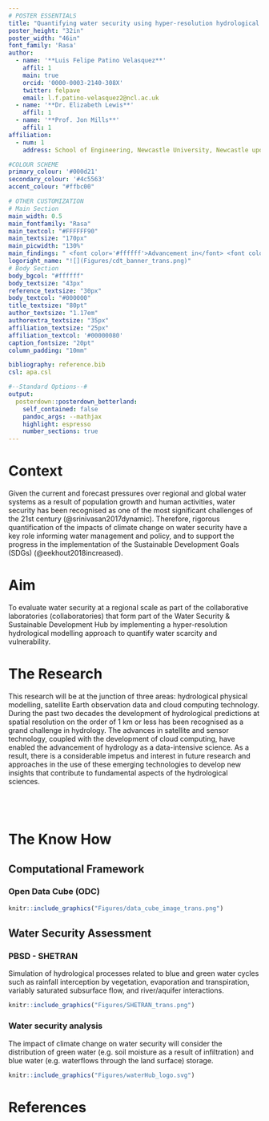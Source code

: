 ```yaml
---
# POSTER ESSENTIALS
title: "Quantifying water security using hyper-resolution hydrological modelling on top of an Open Data Cube (ODC)"
poster_height: "32in"
poster_width: "46in"
font_family: 'Rasa'
author:
  - name: '**Luis Felipe Patino Velasquez**'
    affil: 1
    main: true
    orcid: '0000-0003-2140-308X'
    twitter: felpave
    email: l.f.patino-velasquez2@ncl.ac.uk
  - name: '**Dr. Elizabeth Lewis**'
    affil: 1
  - name: '**Prof. Jon Mills**'
    affil: 1
affiliation:
  - num: 1
    address: School of Engineering, Newcastle University, Newcastle upon Tyne, UK

#COLOUR SCHEME
primary_colour: '#000d21'
secondary_colour: '#4c5563'
accent_colour: "#ffbc00"

# OTHER CUSTOMIZATION
# Main Section
main_width: 0.5
main_fontfamily: "Rasa"
main_textcol: "#FFFFFF90"
main_textsize: "170px"
main_picwidth: "130%"
main_findings: " <font color='#ffffff'>Advancement in</font> <font color='#ffbc00'>hydrological sciences as a data-intensive science</font> <font color='#ffffff'>needs to explore effective approaches for the use and analysis of the petabytes of existing </font><font color='#ffbc00'>Earth Observation data.</font>  <br><br><br>"
logoright_name: "![](Figures/cdt_banner_trans.png)"
# Body Section
body_bgcol: "#ffffff"
body_textsize: "43px"
reference_textsize: "30px"
body_textcol: "#000000"
title_textsize: "80pt"
author_textsize: "1.17em"
authorextra_textsize: "35px"
affiliation_textsize: "25px"
affiliation_textcol: '#00000080'
caption_fontsize: "20pt"
column_padding: "10mm"

bibliography: reference.bib
csl: apa.csl 

#--Standard Options--#
output: 
  posterdown::posterdown_betterland:
    self_contained: false
    pandoc_args: --mathjax
    highlight: espresso
    number_sections: true
---
```


# Context
Given the current and forecast pressures over regional and global water systems as a result of population growth and human activities, water security has been recognised as one of the most significant challenges of the 21st century (@srinivasan2017dynamic). Therefore, rigorous quantification of the impacts of climate change on water security have a key role informing water management and policy, and to support the progress in the implementation of the Sustainable Development Goals (SDGs) (@eekhout2018increased). 


# Aim

To evaluate water security at a regional scale as part of the collaborative laboratories (collaboratories) that form part of the Water Security & Sustainable Development Hub by implementing a hyper-resolution hydrological modelling approach to quantify water scarcity and vulnerability.

# The Research

This research will be at the junction of three areas: hydrological physical
modelling, satellite Earth observation data and cloud computing technology. During the past
two decades the development of hydrological predictions at spatial resolution on the order of 1
km or less has been recognised as a grand challenge in hydrology. The advances in
satellite and sensor technology, coupled with the development of cloud computing, have enabled
the advancement of hydrology as a data-intensive science. As a result, there is a considerable impetus and interest in future research and approaches in the use of these emerging technologies to develop new insights that contribute to fundamental aspects of the hydrological sciences.
<br><br><br><br>

# The Know How

## Computational Framework

### Open Data Cube (ODC){-}

```r
knitr::include_graphics("Figures/data_cube_image_trans.png")
```


## Water Security Assessment

### PBSD - SHETRAN{-}
Simulation of hydrological processes related to blue and green
water cycles such as rainfall interception by vegetation, evaporation and transpiration, variably
saturated subsurface flow, and river/aquifer interactions.
```r
knitr::include_graphics("Figures/SHETRAN_trans.png")
```

### Water security analysis{-}
The impact of climate change on water security will consider the distribution of green water (e.g. soil moisture as a result of infiltration) and blue water (e.g. waterflows through the land surface) storage. <br>
```r
knitr::include_graphics("Figures/waterHub_logo.svg")
```

# References